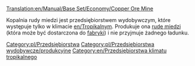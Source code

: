 [[Translation:en/Manual/Base Set/Economy/Copper Ore Mine]]

{{pl/Przedsiębiorstwa|image=Copperoremine.png
|name=Kopalnia rudy miedzi
|climates=[[en/Tropikalny]]
|accepts=Nic
|produces=[[en/Ruda miedzi]]
}}

Kopalnia rudy miedzi jest przedsiębiorstwem wydobywczym, które występuje tylko w klimacie [[en/Tropikalny]]m. Produkuje ona [[pl/Manual/Base Set/Economy/Ruda miedzi|rudę miedzi]] (która może być dostarczona do [[pl/Manual/Base Set/Economy/Fabryka|fabryki]]) i nie przyjmuje żadnego ładunku. 

{{pl/Navbox Industries}}

[[Category:pl/Przedsiębiorstwa]]
[[Category:pl/Przedsiębiorstwa wydobywcze/produkcyjne]]
[[Category:en/Przedsiębiorstwa klimatu tropikalnego]]